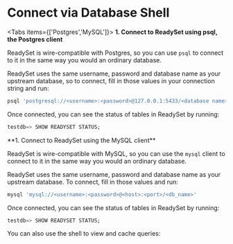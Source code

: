 
# Connect via Database Shell
<Tabs items={['Postgres','MySQL']}>
<Tab>
**1. Connect to ReadySet using psql, the Postgres client**

ReadySet is wire-compatible with Postgres, so you can use `psql` to connect to it in the same way you would an ordinary database.

ReadySet uses the same username, password and database name as your upstream database, so to connect, fill in those values in your connection string and run:

```sh
psql 'postgresql://<username>:<password>@127.0.0.1:5433/<database name>'
```

Once connected, you can see the status of tables in ReadySet by running:

```sql
testdb=> SHOW READYSET STATUS;
```
</Tab>
<Tab>
**1. Connect to ReadySet using the MySQL client**

ReadySet is wire-compatible with MySQL, so you can use the `mysql` client to connect to it in the same way you would an ordinary database.

ReadySet uses the same username, password and database name as your upstream database.  To connect, fill in those values and run:

```sh
mysql 'mysql://<username>:<password>@<host>:<port>/<db_name>'
```

Once connected, you can see the status of tables in ReadySet by running:

```sql
testdb=> SHOW READYSET STATUS;
```
</Tab>
</Tabs>
You can also use the shell to view and cache queries:
<Cards>
  <Card title="Creating a cache" href="/cache/creating-a-cache" />
</Cards>